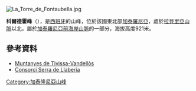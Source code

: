 [[Image:La_Torre_de_Fontaubella.jpg|right]]
{{Coord|41|6|32|N|0|52|26|E|display=title}}

'''科爾德霍峰'''（{{lang-ca|Mola de Colldejou}}），是[[西班牙|西班牙]]的山峰，位於該國東北部[[加泰羅尼亞|加泰羅尼亞]]，處於[[拉貝里亞山脈|拉貝里亞山脈]]以北，屬於[[加泰羅尼亞前海岸山脈|加泰羅尼亞前海岸山脈]]的一部分，海拔高度921米。

==參考資料==
* [http://www.catpaisatge.net/fitxers/catalegs/CT/Memoria2/Unitats/M2_U14.pdf Muntanyes de Tivissa-Vandellòs] {{Wayback|url=http://www.catpaisatge.net/fitxers/catalegs/CT/Memoria2/Unitats/M2_U14.pdf |date=20150923202246 }}
* [http://www.serrallaberia.cat Consorci Serra de Llaberia] {{Wayback|url=http://www.serrallaberia.cat/ |date=20171017194425 }}

{{Spain-geo-stub}}
[[Category:加泰隆尼亞山峰|Category:加泰隆尼亞山峰]]